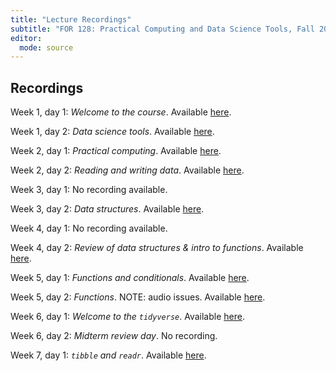 ```yaml
---
title: "Lecture Recordings"
subtitle: "FOR 128: Practical Computing and Data Science Tools, Fall 2024"
editor: 
  mode: source
---
```


## Recordings

Week 1, day 1: *Welcome to the course*. Available [here](https://mediaspace.msu.edu/media/Week+1+Day+1/1_33yh2vbh).

Week 1, day 2: *Data science tools*. Available [here](https://mediaspace.msu.edu/media/Week+1+Day+2/1_at4prglo).

Week 2, day 1: *Practical computing*. Available [here](https://mediaspace.msu.edu/media/FOR+128+F24A+Week+2+Day+1/1_zs9on3pq).

Week 2, day 2: *Reading and writing data*. Available [here](https://mediaspace.msu.edu/media/FOR+128+F24A+Week+2+Day+2/1_doi7g8ki?st=43).

Week 3, day 1: No recording available.

Week 3, day 2: *Data structures*. Available [here]( https://mediaspace.msu.edu/media/Kaltura+Capture+recording+-+September+12th+2024%2C+9A13A53+am/1_xczop9dq).

Week 4, day 1: No recording available.

Week 4, day 2: *Review of data structures & intro to functions*. Available [here](https://mediaspace.msu.edu/media/Week+4+Day+2/1_fjcmm6ye).

Week 5, day 1: *Functions and conditionals*. Available [here](https://mediaspace.msu.edu/media/Week+5+Day+1/1_ocxl3noi).

Week 5, day 2: *Functions*. NOTE: audio issues. Available [here](https://mediaspace.msu.edu/media/Week+5+Day+2/1_yjtv1zs0).

Week 6, day 1: *Welcome to the `tidyverse`*. Available [here](https://mediaspace.msu.edu/media/Week+6+Day+1/1_nots601p).

Week 6, day 2: *Midterm review day*. No recording. 

Week 7, day 1: *`tibble` and `readr`*. Available [here](https://mediaspace.msu.edu/media/Week+7+Day+1/1_dczpvt0j).

